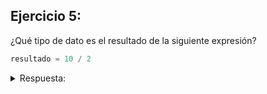 ## Ejercicio 5:

¿Qué tipo de dato es el resultado de la siguiente expresión?

```python
resultado = 10 / 2
```
<details>
<summary>Respuesta:</summary>
El resultado es de tipo `float` (número de punto flotante), ya que la división produce un valor decimal.
</details>